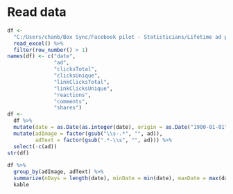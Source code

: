 # Read data

```r
df <-
  "C:/Users/chanb/Box Sync/Facebook pilot - Statisticians/Lifetime ad performance by day, no consents or completions 5.19.17.xlsx" %>% 
  read_excel() %>% 
  filter(row_number() > 1)
names(df) <- c("date",
               "ad",
               "clicksTotal",
               "clicksUnique",
               "linkClicksTotal",
               "linkClicksUnique",
               "reactions",
               "comments",
               "shares")
df <-
  df %>% 
  mutate(date = as.Date(as.integer(date), origin = as.Date("1900-01-01"))) %>% 
  mutate(adImage = factor(gsub("\\s-.*", "", ad)),
         adText = factor(gsub(".*-\\s", "", ad))) %>% 
  select(-c(ad))
str(df)
```

```r
df %>% 
  group_by(adImage, adText) %>% 
  summarize(nDays = length(date), minDate = min(date), maxDate = max(date)) %>% 
  kable
```
